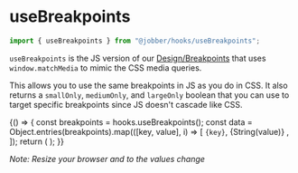
<Meta title="Hooks/useBreakpoints" />

# useBreakpoints

```ts
import { useBreakpoints } from "@jobber/hooks/useBreakpoints";
```

`useBreakpoints` is the JS version of our
[Design/Breakpoints](http://localhost:6005/?path=/docs/design-breakpoints--page)
that uses `window.matchMedia` to mimic the CSS media queries.

This allows you to use the same breakpoints in JS as you do in CSS. It also
returns a `smallOnly`, `mediumOnly`, and `largeOnly` boolean that you can use to
target specific breakpoints since JS doesn't cascade like CSS.

<Canvas>
  <Story name="useBreakpoints">
    {() => {
      const breakpoints = hooks.useBreakpoints();
      const data = Object.entries(breakpoints).map(([key, value], i) => [
        <code key={i}>{key}</code>,
        <InlineLabel key={key} color={value ? "green" : "red"}>
          {String(value)}
        </InlineLabel>,
      ]);
      return (
        <Content>
          <DescriptionList data={data} />
        </Content>
      );
    }}
  </Story>
</Canvas>

_Note: Resize your browser and to the values change_

<ArgsTable of={hooks.useBreakpoints} />
